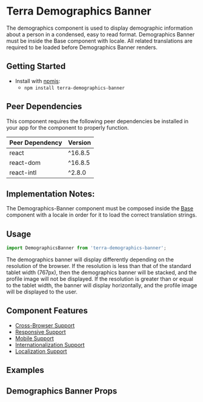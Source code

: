 



<Badge />

# Terra Demographics Banner

The demographics component is used to display demographic information about a person in a condensed, easy to read format. Demographics Banner must be inside the Base component with locale. All related translations are required to be loaded before Demographics Banner renders.

## Getting Started

- Install with [npmjs](https://www.npmjs.com):
  - `npm install terra-demographics-banner`

<!-- AUTO-GENERATED-CONTENT:START Peer Dependencies -->
## Peer Dependencies

This component requires the following peer dependencies be installed in your app for the component to properly function.

| Peer Dependency | Version |
|-|-|
| react | ^16.8.5 |
| react-dom | ^16.8.5 |
| react-intl | ^2.8.0 |

<!-- AUTO-GENERATED-CONTENT:END -->

## Implementation Notes:

The Demographics-Banner component must be composed inside the [Base][1] component with a locale in order for it to load the correct translation strings.

[1]: https://github.com/cerner/terra-core/blob/main/packages/terra-base/src/terra-dev-site/doc/base/Base.1.doc.mdx

## Usage

```jsx
import DemographicsBanner from 'terra-demographics-banner';
```

The demographics banner will display differently depending on the resolution of the browser. If the resolution is less than that of the standard tablet width (767px), then the demographics banner will be stacked, and the profile image will not be displayed. If the resolution is greater than or equal to the tablet width, the banner will display horizontally, and the profile image will be displayed to the user.

## Component Features
* [Cross-Browser Support](https://engineering.cerner.com/terra-ui/contributing/terra-ui/component-standards#cross-browser-support)
* [Responsive Support](https://engineering.cerner.com/terra-ui/contributing/terra-ui/component-standards#responsive-support)
* [Mobile Support](https://engineering.cerner.com/terra-ui/contributing/terra-ui/component-standards#mobile-support)
* [Internationalization Support](https://engineering.cerner.com/terra-ui/contributing/terra-ui/component-standards#internationalization-i18n-support)
* [Localization Support](https://engineering.cerner.com/terra-ui/contributing/terra-ui/component-standards#internationalization-i18n-support)

## Examples
<DemographicsBannerBasic title="Basic Demographics Banner" />
<DemographicsBannerDeceased title="Deceased Demographics Banners" />
<DemographicsBannerAdditionalAges title="Demographics Banner with Gestational and Post Menstrural Ages" />
<DemographicsBannerAdditionalDetails title="Demographics Banner with Additional Details" />
<DemographicsBannerSmallContainer title="Demographics Banner in a Small Container" />
<DemographicsBannerWithAvatar title="Demographics Banner with Avatar" />
<DemographicsBannerConfidential title="Demographics Banner with Confidential Icon" />


## Demographics Banner Props
<DemographicsBannerPropsTable />
